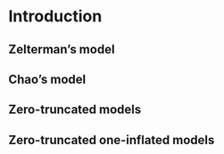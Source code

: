 # Introduction

## Zelterman's model

## Chao's model

## Zero-truncated models

## Zero-truncated one-inflated models

